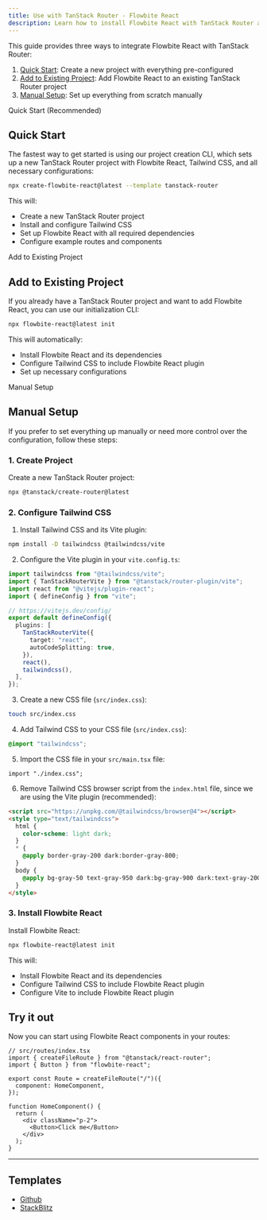 ```yaml
---
title: Use with TanStack Router - Flowbite React
description: Learn how to install Flowbite React with TanStack Router and start developing with the modern type-safe router for React applications
---
```


This guide provides three ways to integrate Flowbite React with TanStack Router:

1. [Quick Start](#quick-start): Create a new project with everything pre-configured
2. [Add to Existing Project](#add-to-existing-project): Add Flowbite React to an existing TanStack Router project
3. [Manual Setup](#manual-setup): Set up everything from scratch manually

<TextDivider>Quick Start (Recommended)</TextDivider>

## Quick Start

The fastest way to get started is using our project creation CLI, which sets up a new TanStack Router project with Flowbite React, Tailwind CSS, and all necessary configurations:

```bash
npx create-flowbite-react@latest --template tanstack-router
```

This will:

- Create a new TanStack Router project
- Install and configure Tailwind CSS
- Set up Flowbite React with all required dependencies
- Configure example routes and components

<TextDivider>Add to Existing Project</TextDivider>

## Add to Existing Project

If you already have a TanStack Router project and want to add Flowbite React, you can use our initialization CLI:

```bash
npx flowbite-react@latest init
```

This will automatically:

- Install Flowbite React and its dependencies
- Configure Tailwind CSS to include Flowbite React plugin
- Set up necessary configurations

<TextDivider>Manual Setup</TextDivider>

## Manual Setup

If you prefer to set everything up manually or need more control over the configuration, follow these steps:

### 1. Create Project

Create a new TanStack Router project:

```bash
npx @tanstack/create-router@latest
```

### 2. Configure Tailwind CSS

1. Install Tailwind CSS and its Vite plugin:

```bash
npm install -D tailwindcss @tailwindcss/vite
```

2. Configure the Vite plugin in your `vite.config.ts`:

```ts {1,14}
import tailwindcss from "@tailwindcss/vite";
import { TanStackRouterVite } from "@tanstack/router-plugin/vite";
import react from "@vitejs/plugin-react";
import { defineConfig } from "vite";

// https://vitejs.dev/config/
export default defineConfig({
  plugins: [
    TanStackRouterVite({
      target: "react",
      autoCodeSplitting: true,
    }),
    react(),
    tailwindcss(),
  ],
});
```

3. Create a new CSS file (`src/index.css`):

```bash
touch src/index.css
```

4. Add Tailwind CSS to your CSS file (`src/index.css`):

```css
@import "tailwindcss";
```

5. Import the CSS file in your `src/main.tsx` file:

```tsx
import "./index.css";
```

6. Remove Tailwind CSS browser script from the `index.html` file, since we are using the Vite plugin (recommended):

```html
<script src="https://unpkg.com/@tailwindcss/browser@4"></script>
<style type="text/tailwindcss">
  html {
    color-scheme: light dark;
  }
  * {
    @apply border-gray-200 dark:border-gray-800;
  }
  body {
    @apply bg-gray-50 text-gray-950 dark:bg-gray-900 dark:text-gray-200;
  }
</style>
```

### 3. Install Flowbite React

Install Flowbite React:

```bash
npx flowbite-react@latest init
```

This will:

- Install Flowbite React and its dependencies
- Configure Tailwind CSS to include Flowbite React plugin
- Configure Vite to include Flowbite React plugin

## Try it out

Now you can start using Flowbite React components in your routes:

```tsx
// src/routes/index.tsx
import { createFileRoute } from "@tanstack/react-router";
import { Button } from "flowbite-react";

export const Route = createFileRoute("/")({
  component: HomeComponent,
});

function HomeComponent() {
  return (
    <div className="p-2">
      <Button>Click me</Button>
    </div>
  );
}
```

<hr />

## Templates

- [Github](https://github.com/themesberg/flowbite-react-template-tanstack-router)
- [StackBlitz](https://stackblitz.com/edit/flowbite-react-template-tanstack-router)
